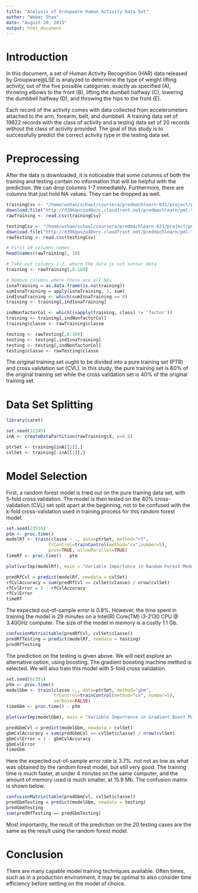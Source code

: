 ```yaml
---
title: "Analysis of Groupware Human Activity Data Set"
author: "Weber Shao"
date: "August 20, 2015"
output: html_document
---
```


# Introduction

In this document, a set of Human Activity Recognition (HAR) data released by Groupware@LSE is analyzed to determine the type of weight lifting activity, out of the five possible categories: exactly as specified (A), throwing elbows to the front (B), lifting the dumbell halfway (C), lowering the dumbbell halfway (D), and throwing the hips to the front (E).

Each record of the activity comes with data collected from accelerometers attached to the arm, forearm, belt, and dumbbell. A training data set of 19622 records with the class of activity and a testing data set of 20 records without the class of activity provided. The goal of this study is to successfully predict the correct activity type in the testing data set. 

# Preprocessing

After the data is downloaded, it is noticeable that some columns of both the training and testing contain no information that will be helpful with the prediction. We can drop columns 1-7 immediately. Furthermore, there are columns that just hold NA values. They can be dropped as well.

```r
trainingCsv <- "/home/wshao/school/coursera/predmachlearn-031/project/pml-training.csv"
download.file("http://d396qusza40orc.cloudfront.net/predmachlearn/pml-training.csv", trainingCsv)
rawTraining <- read.csv(trainingCsv)

testingCsv <- "/home/wshao/school/coursera/predmachlearn-031/project/pml-testing.csv"
download.file("http://d396qusza40orc.cloudfront.net/predmachlearn/pml-testing.csv", testingCsv)
rawTesting <- read.csv(testingCsv)

# First 10 columns names
head(names(rawTraining), 10)

# Take out columns 1-7, where the data is not sensor data
training <- rawTraining[,8:160]

# Remove columns where there are all NAs
isnaTraining = as.data.frame(is.na(training))
sumIsnaTraining = apply(isnaTraining, 2, sum)
indIsnaTraining <- which(sumIsnaTraining == 0)
training <- training[,indIsnaTraining]

indNonfactorCol <- which((sapply(training, class) != 'factor'))
training <- training[,indNonfactorCol]
training$classe <- rawTraining$classe

testing <- rawTesting[,8:160]
testing <- testing[,indIsnaTraining]
testing <- testing[,indNonfactorCol]
testing$classe <- rawTesting$classe
```

The original training set ought to be divided into a pure training set (PTR) and cross validation set (CVL). In this study, the pure training set is 60% of the original training set while the cross validation set is 40% of the original training set. 

# Data Set Splitting

```r
library(caret)
```

```r
set.seed(12345)
inA <- createDataPartition(rawTraining$X, p=0.6)

ptrSet <- training[inA[[1]],]
cvlSet <- training[-inA[[1]],]
```

# Model Selection

First, a random forest model is tried out on the pure training data set, with 5-fold cross validation. The model is then tested on the 40% cross-validation (CVL) set split apart at the beginning, not to be confused with the k-fold cross-validation used in training process for this random forest model.

```r
set.seed(23516)
ptm <- proc.time()
modelRf <- train(classe ~ ., data=ptrSet, method="rf",
                trControl=trainControl(method="cv",number=5),
                prox=TRUE, allowParallel=TRUE)
timeRf <- proc.time() - ptm
```

```r
plot(varImp(modelRf), main = "Variable Importance in Random Forest Model")
```

```r
predRfCvl = predict(modelRf, newdata = cvlSet)
rfCvlAccuracy = sum(predRfCvl == cvlSet$classe) / nrow(cvlSet)
rfCvlError = 1 - rfCvlAccuracy
rfCvlError
timeRf
```

The expected out-of-sample error is 0.8%. However, the time spent in training the model is 29 minutes on a Intel(R) Core(TM) i3-2130 CPU @ 3.40GHz computer. The size of the model in memory is a costly 1.1 Gb.


```r
confusionMatrix(table(predRfCvl, cvlSet$classe))
predRfTesting = predict(modelRf, newdata = testing)
predRfTesting
```

The prediction on the testing is given above. We will next explore an alternative option, using boosting. The gradient boosting machine method is selected. We will also train this model with 5-fold cross validation.

```r
set.seed(62351)
ptm <- proc.time()
modelGbm <- train(classe ~., data=ptrSet, method="gbm",
                  trControl=trainControl(method="cv", number=5),
                  verbose=FALSE)
timeGbm <- proc.time() - ptm
```

```r
plot(varImp(modelGbm), main = "Variable Importance in Gradient Boost Machine Model")
```

```r
predGbmCvl = predict(modelGbm, newdata = cvlSet)
gbmCvlAccuracy = sum(predGbmCvl == cvlSet$classe) / nrow(cvlSet)
gbmCvlError = 1 - gbmCvlAccuracy
gbmCvlError
timeGbm
```

Here the expected out-of-sample error rate is 3.7%. not 
not as low as what was obtained by the random forest model, but still very good. The training time is much faster, at under 4 minutes on the same computer, and the amount of memory used is much smaller, at 15.9 Mb. The confusion matrix is shown below.

```r
confusionMatrix(table(predGbmCvl, cvlSet$classe))
predGbmTesting = predict(modelGbm, newdata = testing)
predGbmTesting
sum(predRfTesting == predGbmTesting)
```

Most importantly, the result of the prediction on the 20 testing cases are the same as the result using the random forest model.

# Conclusion

There are many capable model training techniques available. Often times, such as in a production environment, it may be optimal to also consider time efficiency before settling on the model of choice.